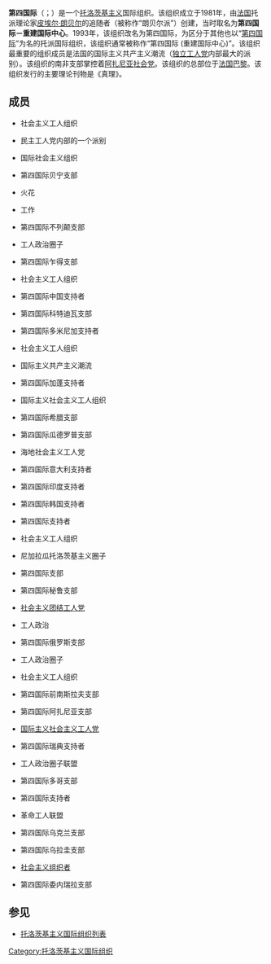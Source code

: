 {{not|第四国际}}
{{托洛茨基主义}}
'''第四国际'''（{{lang-en|Fourth International}}；{{lang-fr|Quatrième Internationale}}）是一个[[托洛茨基主义|托洛茨基主义]]国际组织。该组织成立于1981年，由[[法国|法国]]托派理论家[[皮埃尔·朗贝尔|皮埃尔·朗贝尔]]的追随者（被称作“朗贝尔派”）创建，当时取名为'''第四国际－重建国际中心'''。1993年，该组织改名为第四国际，为区分于其他也以“[[第四国际|第四国际]]”为名的托派国际组织，该组织通常被称作“第四国际 (重建国际中心)”。该组织最重要的组织成员是法国的国际主义共产主义潮流（[[独立工人党|独立工人党]]内部最大的派别）。该组织的南非支部掌控着[[阿扎尼亚社会党|阿扎尼亚社会党]]。该组织的总部位于[[法国|法国]][[巴黎|巴黎]]。该组织发行的主要理论刊物是《真理》。

==成员==
* {{flag|阿尔及利亚}} 社会主义工人组织
* {{flag|孟加拉国}} 民主工人党内部的一个派别
* {{flag|比利时}} 国际社会主义组织
* {{flag|贝宁}} 第四国际贝宁支部
* {{flag|玻利维亚}} 火花
* {{flag|巴西}} 工作
* {{flag|英国}} 第四国际不列颠支部
* {{flag|布隆迪}} 工人政治圈子
* {{flag|乍得}} 第四国际乍得支部
* {{flag|智利}} 社会主义工人组织
* {{flag|中国}} 第四国际中国支持者
* {{flag|科特迪瓦}} 第四国际科特迪瓦支部
* {{flag|多米尼加共和国}} 第四国际多米尼加支持者
* {{flag|厄瓜多尔}} 社会主义工人组织
* {{flag|法国}} 国际主义共产主义潮流
* {{flag|加蓬}} 第四国际加蓬支持者
* {{flag|德国}} 国际主义社会主义工人组织
* {{flag|希腊}} 第四国际希腊支部
* {{flag|瓜德罗普}} 第四国际瓜德罗普支部
* {{flag|海地}} 海地社会主义工人党
* {{flag|意大利}} 第四国际意大利支持者
* {{flag|印度}} 第四国际印度支持者
* {{flag|韩国}} 第四国际韩国支持者
* {{flag|马提尼克}} 第四国际支持者
* {{flag|墨西哥}} 社会主义工人组织
* {{flag|尼加拉瓜}} 尼加拉瓜托洛茨基主义圈子
* {{flag|巴勒斯坦}} 第四国际支部
* {{flag|秘鲁}} 第四国际秘鲁支部
* {{flag|葡萄牙}} [[社会主义团结工人党|社会主义团结工人党]]
* {{flag|罗马尼亚}} 工人政治
* {{flag|俄罗斯}} 第四国际俄罗斯支部
* {{flag|卢旺达}} 工人政治圈子
* {{flag|塞内加尔}} 社会主义工人组织
* {{flag|塞尔维亚}} {{flag|克罗地亚}} 第四国际前南斯拉夫支部
* {{flag|南非}} 第四国际阿扎尼亚支部
* {{flag|西班牙}} [[国际主义社会主义工人党|国际主义社会主义工人党]]
* {{flag|瑞典}} 第四国际瑞典支持者
* {{flag|瑞士}} 工人政治圈子联盟
* {{flag|多哥}} 第四国际多哥支部
* {{flag|突尼斯}} 第四国际支持者
* {{flag|土耳其}} 革命工人联盟
* {{flag|乌克兰}} 第四国际乌克兰支部
* {{flag|乌拉圭}} 第四国际乌拉圭支部
* {{flag|美国}} [[社会主义组织者|社会主义组织者]]
* {{flag|委内瑞拉}} 第四国际委内瑞拉支部

== 参见 ==
* [[托洛茨基主义国际组织列表|托洛茨基主义国际组织列表]]

{{国际政党组织}}

[[Category:托洛茨基主义国际组织|Category:托洛茨基主义国际组织]]